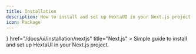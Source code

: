 ```yaml
---
title: Installation
description: How to install and set up HextaUI in your Next.js project.
icon: Package
---
```



<Cards>
  <Card
    icon={<RiNextjsFill />}
    href="/docs/ui/installation/nextjs"
    title="Next.js"
  >
    Simple guide to install and set up HextaUI in your Next.js project.
  </Card>
</Cards>
